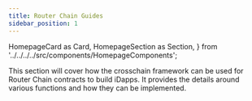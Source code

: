 ```yaml
---
title: Router Chain Guides
sidebar_position: 1
---
```


  HomepageCard as Card,
  HomepageSection as Section,
} from '../../../../src/components/HomepageComponents';

This section will cover how the crosschain framework can be used for Router Chain contracts to build iDapps. It provides the details around various functions and how they can be implemented.

<Section>
    <Card
    title="iDapp Functions"
    description="Understand the various functions Crosstalk provides to create your iDapp."
    to="router-chain-guides/idapp-functions"
  />

  </Section>